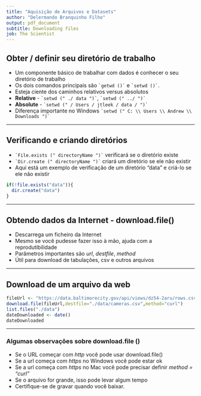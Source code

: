 ```yaml
---
title: "Aquisição de Arquivos e Datasets"
author: "Delermando Branquinho Filho"
output: pdf_document
subtitle: Downloading files
job: The Scientist
---
```


## Obter / definir seu diretório de trabalho

* Um componente básico de trabalhar com dados é conhecer o seu diretório de trabalho
* Os dois comandos principais são `` `getwd ()` `` e `` `setwd ()` ``.
* Esteja ciente dos caminhos relativos versus absolutos
* __Relative__ - `` `setwd (" ./ data ")` ``, `` `setwd (" ../ ")` ``
* __Absolute__ - `` `setwd (" / Users / jtleek / data / ")` ``
* Diferença importante no Windows `` `setwd (" C: \\ Users \\ Andrew \\ Downloads ")` ``

---

## Verificando e criando diretórios

* `` `File.exists (" directoryName ")` `` verificará se o diretório existe
* `` `Dir.create (" directoryName ")` `` criará um diretório se ele não existir
* Aqui está um exemplo de verificação de um diretório "data" e criá-lo se ele não existir

```r
if(!file.exists("data")){
  dir.create("data")
}
```


---

## Obtendo dados da Internet - download.file()

* Descarrega um ficheiro da Internet
* Mesmo se você pudesse fazer isso à mão, ajuda com a reprodutibilidade
* Parâmetros importantes são _url_, _destfile_, _method_
* Útil para download de tabulações, csv e outros arquivos

---


## Download de um arquivo da web

```r
fileUrl <- "https://data.baltimorecity.gov/api/views/dz54-2aru/rows.csv?accessType=DOWNLOAD"
download.file(fileUrl,destfile="./data/cameras.csv",method="curl")
list.files("./data")
dateDownloaded <- date()
dateDownloaded
```

---

### Algumas observações sobre download.file ()

* Se o URL começar com _http_ você pode usar download.file()
* Se a url começa com _https_ no Windows você pode estar ok
* Se a url começa com _https_ no Mac você pode precisar definir _method = "curl" _
* Se o arquivo for grande, isso pode levar algum tempo
* Certifique-se de gravar quando você baixar.


